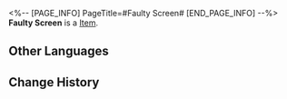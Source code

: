 <%-- [PAGE_INFO]
PageTitle=#Faulty Screen#
[END_PAGE_INFO] --%>
{{Item Infobox
|title       = Faulty Screen
|id          = 223409
|image       = Dreamscape Pass Sticker Faulty Screen.png
|type        = 
|invCategory = 
|rarity      = 4
|effect      = Digital stickers that can be used to decorate the pages of the Dreamtour Handbook. They come in many different styles.
|description = 
|source1     = Find the unrepairable toy box in the VIP room hallway in the hotel in the Dreamscape
}}
{{Description|1=Before seeking assistance for repairs, try knocking it a few times.}}
'''Faulty Screen''' is a [[Item]].

==Other Languages==
{{Other Languages
|en   = Faulty Screen
|zhs  = 故障屏
|zht  = 故障螢幕
|ja   = 壊れたモニター
|ko   = 고장 난 스크린
|es   = Pantalla defectuosa
|fr   = Écran défectueux
|ru   = Неисправный экран
|th   = หน้าจอที่ชำรุด
|vi   = Màn Hình Lỗi
|de   = Defekter Bildschirm
|id   = Monitor Rusak
|pt   = Tela com Defeito
}}

==Change History==
{{Change History|2.0}}